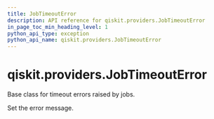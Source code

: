 ```yaml
---
title: JobTimeoutError
description: API reference for qiskit.providers.JobTimeoutError
in_page_toc_min_heading_level: 1
python_api_type: exception
python_api_name: qiskit.providers.JobTimeoutError
---
```


<span id="qiskit-providers-jobtimeouterror" />

# qiskit.providers.JobTimeoutError

<Class id="qiskit.providers.JobTimeoutError" name="JobTimeoutError" isDedicatedPage={true} github="https://github.com/qiskit/qiskit/tree/stable/0.24/qiskit/providers/exceptions.py" signature="JobTimeoutError(*message)">
  Base class for timeout errors raised by jobs.

  Set the error message.
</Class>

